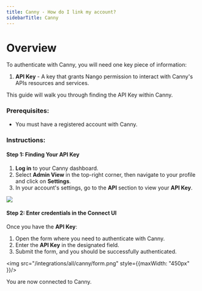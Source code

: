 ```yaml
---
title: Canny - How do I link my account?
sidebarTitle: Canny
---
```



# Overview

To authenticate with Canny, you will need one key piece of information:
1. **API Key** - A key that grants Nango permission to interact with Canny's APIs resources and services.

This guide will walk you through finding the API Key within Canny.

### Prerequisites:

- You must have a registered account with Canny.

### Instructions:

#### Step 1: Finding Your API Key
1. **Log in** to your Canny dashboard.
2. Select **Admin View** in the top-right corner, then navigate to your profile and click on **Settings**.
3. In your account's settings, go to the **API** section to view your **API Key**.

<img src="/integrations/all/canny/canny_api_key.png" />

#### Step 2: Enter credentials in the Connect UI

Once you have the **API Key**:
1. Open the form where you need to authenticate with Canny.
2. Enter the **API Key** in the designated field.
3. Submit the form, and you should be successfully authenticated.


<img src="/integrations/all/canny/form.png" style={{maxWidth: "450px" }}/>

You are now connected to Canny.
